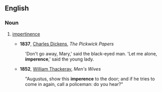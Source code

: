 ==English==

===Noun===
{{en-noun}}

# {{colloquial}} [[impertinence]]
#*'''1837''', [[w:Charles Dickens|Charles Dickens]], ''The Pickwick Papers''
#:'Don't go away, Mary,' said the black-eyed man. 'Let me alone, '''imperence''',' said the young lady.
#*'''1852''', [[w:William Makepeace Thackeray|William Thackeray]], ''Men's Wives''
#:"Augustus, show this '''imperence''' to the door; and if he tries to come in again, call a policeman: do you hear?"
